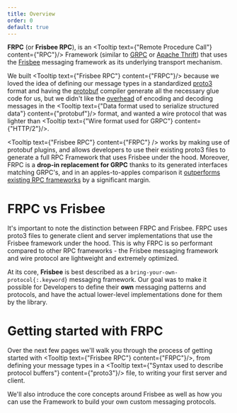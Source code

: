 ```yaml
---
title: Overview
order: 0
default: true
---
```


**FRPC** (or **Frisbee RPC**), is an <Tooltip text={"Remote Procedure Call"} content={"RPC"}/> Framework (similar to [GRPC](https://grpc.io) or
[Apache Thrift](https://thrift.apache.org/)) that uses the [Frisbee](/concepts/frisbee) messaging framework as its underlying transport mechanism.

We built <Tooltip text={"Frisbee RPC"} content={"FRPC"}/> because we loved the idea of defining our message types in a standardized
[proto3](https://developers.google.com/protocol-buffers/docs/proto3) format and having the [protobuf](https://github.com/protocolbuffers/protobuf) compiler generate all the necessary
glue code for us, but we didn't like the [overhead](https://github.com/boguslaw-wojcik/encoding-benchmarks) of encoding and decoding
messages in the <Tooltip text={"Data format used to serialize structured data"} content={"protobuf"}/> format, and wanted a wire protocol that was lighter than <Tooltip text={"Wire format used for GRPC"} content={"HTTP\/2"}/>.

<Tooltip text={"Frisbee RPC"} content={"FRPC"} /> works by making use of protobuf
plugins, and allows developers to use their existing proto3 files to generate a full
RPC Framework that uses Frisbee under the hood. Moreover, FRPC is a **drop-in replacement
for GRPC** thanks to its generated interfaces matching GRPC's, and in an apples-to-apples
comparison it [outperforms existing RPC frameworks]() by a significant margin.

# FRPC vs Frisbee

It's important to note the distinction between FRPC and Frisbee. FRPC uses proto3 files to generate client and server
implementations that use the Frisbee framework under the hood. This is why FRPC is so performant compared to other RPC
frameworks - the Frisbee messaging framework and wire protocol are lightweight and extremely optimized.

At its core, **Frisbee** is best described as a `bring-your-own-protocol{:.keyword}` messaging framework. Our goal was
to make it possible for Developers to define their **own** messaging patterns and protocols, and have the actual
lower-level implementations done for them by the library.

<Note content="A simple way to understand this is to think of FRPC as a Request/Reply protocol, and Frisbee as the low-level implementation of that protocol. With Frisbee you can implement any protocol or pattern you'd like, but since Request/Reply is so common FRPC allows you to implement that specific pattern very quickly and easily." />

# Getting started with FRPC

Over the next few pages we'll walk you through the process of getting started with <Tooltip text={"Frisbee RPC"} content={"FRPC"}/>,
from defining your message types in a <Tooltip text={"Syntax used to describe protocol buffers"} content={"proto3"}/> file, to writing your first server and client.

We'll also introduce the core concepts around Frisbee as well as how you can use the Framework to build your own custom messaging protocols.
